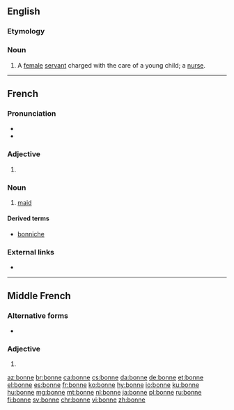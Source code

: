 ==English==

===Etymology===
{{etyl|fr|en}}

===Noun===
{{en-noun}}

# A [[female]] [[servant]] charged with the care of a young child; a [[nurse]].

{{Webster 1913}}

----

==French==

===Pronunciation===
* {{audio|Fr-bonne.ogg|audio|lang=fr}}
* {{IPA|/bɔn/|lang=fr}}

===Adjective===
{{head|fr|adjective form}}

# {{feminine singular of|bon|lang=fr}}

===Noun===
{{fr-noun|f}}

# [[maid]]

====Derived terms====
* [[bonniche]]

===External links===
* {{R:TLFi}}

----

==Middle French==

===Alternative forms===
* {{lang|frm|bõne}} {{qualifier|some manuscripts}}

===Adjective===
{{head|frm|adjective form}}

# {{feminine of|bon|lang=frm}}

[[az:bonne]]
[[br:bonne]]
[[ca:bonne]]
[[cs:bonne]]
[[da:bonne]]
[[de:bonne]]
[[et:bonne]]
[[el:bonne]]
[[es:bonne]]
[[fr:bonne]]
[[ko:bonne]]
[[hy:bonne]]
[[io:bonne]]
[[ku:bonne]]
[[hu:bonne]]
[[mg:bonne]]
[[mt:bonne]]
[[nl:bonne]]
[[ja:bonne]]
[[pl:bonne]]
[[ru:bonne]]
[[fi:bonne]]
[[sv:bonne]]
[[chr:bonne]]
[[vi:bonne]]
[[zh:bonne]]